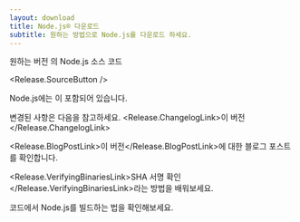 ```yaml
---
layout: download
title: Node.js® 다운로드
subtitle: 원하는 방법으로 Node.js를 다운로드 하세요.
---
```


<section>
원하는 버전 <Release.VersionDropdown />의 Node.js 소스 코드

<Release.SourceButton />
</section>

<section>
Node.js에는 <Release.NpmLink />이 포함되어 있습니다.

변경된 사항은 다음을 참고하세요. <Release.ChangelogLink>이 버전</Release.ChangelogLink>

<Release.BlogPostLink>이 버전</Release.BlogPostLink>에 대한 블로그 포스트를
확인합니다.

<Release.VerifyingBinariesLink>SHA 서명 확인</Release.VerifyingBinariesLink>라는
방법을 배워보세요.

코드에서 <LinkWithArrow href="https://github.com/nodejs/node/blob/main/BUILDING.md#building-nodejs-on-supported-platforms">Node.js를 빌드하는 법</LinkWithArrow>을 확인해보세요.

</section>
